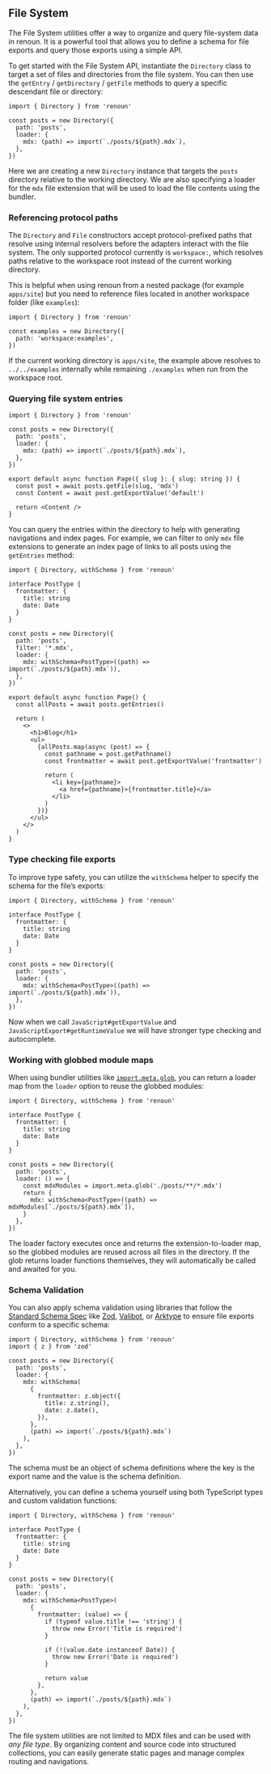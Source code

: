 ## File System

The File System utilities offer a way to organize and query file-system data in renoun. It is a powerful tool that allows you to define a schema for file exports and query those exports using a simple API.

To get started with the File System API, instantiate the `Directory` class to target a set of files and directories from the file system. You can then use the `getEntry` / `getDirectory` / `getFile` methods to query a specific descendant file or directory:

```tsx
import { Directory } from 'renoun'

const posts = new Directory({
  path: 'posts',
  loader: {
    mdx: (path) => import(`./posts/${path}.mdx`),
  },
})
```

Here we are creating a new `Directory` instance that targets the `posts` directory relative to the working directory. We are also specifying a loader for the `mdx` file extension that will be used to load the file contents using the bundler.

### Referencing protocol paths

The `Directory` and `File` constructors accept protocol-prefixed paths that resolve using internal resolvers before the adapters interact with the file system. The only supported protocol currently is `workspace:`, which resolves paths relative to the workspace root instead of the current working directory.

This is helpful when using renoun from a nested package (for example `apps/site`) but you need to reference files located in another workspace folder (like `examples`):

```tsx
import { Directory } from 'renoun'

const examples = new Directory({
  path: 'workspace:examples',
})
```

If the current working directory is `apps/site`, the example above resolves to `../../examples` internally while remaining `./examples` when run from the workspace root.

### Querying file system entries

```tsx
import { Directory } from 'renoun'

const posts = new Directory({
  path: 'posts',
  loader: {
    mdx: (path) => import(`./posts/${path}.mdx`),
  },
})

export default async function Page({ slug }: { slug: string }) {
  const post = await posts.getFile(slug, 'mdx')
  const Content = await post.getExportValue('default')

  return <Content />
}
```

You can query the entries within the directory to help with generating navigations and index pages. For example, we can filter to only `mdx` file extensions to generate an index page of links to all posts using the `getEntries` method:

```tsx
import { Directory, withSchema } from 'renoun'

interface PostType {
  frontmatter: {
    title: string
    date: Date
  }
}

const posts = new Directory({
  path: 'posts',
  filter: '*.mdx',
  loader: {
    mdx: withSchema<PostType>((path) => import(`./posts/${path}.mdx`)),
  },
})

export default async function Page() {
  const allPosts = await posts.getEntries()

  return (
    <>
      <h1>Blog</h1>
      <ul>
        {allPosts.map(async (post) => {
          const pathname = post.getPathname()
          const frontmatter = await post.getExportValue('frontmatter')

          return (
            <li key={pathname}>
              <a href={pathname}>{frontmatter.title}</a>
            </li>
          )
        })}
      </ul>
    </>
  )
}
```

### Type checking file exports

To improve type safety, you can utilize the `withSchema` helper to specify the schema for the file’s exports:

```tsx
import { Directory, withSchema } from 'renoun'

interface PostType {
  frontmatter: {
    title: string
    date: Date
  }
}

const posts = new Directory({
  path: 'posts',
  loader: {
    mdx: withSchema<PostType>((path) => import(`./posts/${path}.mdx`)),
  },
})
```

Now when we call `JavaScript#getExportValue` and `JavaScriptExport#getRuntimeValue` we will have stronger type checking and autocomplete.

### Working with globbed module maps

When using bundler utilities like [`import.meta.glob`](https://vite.dev/guide/features.html#glob-import), you can return a loader map from the `loader` option to reuse the globbed modules:

```tsx
import { Directory, withSchema } from 'renoun'

interface PostType {
  frontmatter: {
    title: string
    date: Date
  }
}

const posts = new Directory({
  path: 'posts',
  loader: () => {
    const mdxModules = import.meta.glob('./posts/**/*.mdx')
    return {
      mdx: withSchema<PostType>((path) => mdxModules[`./posts/${path}.mdx`]),
    }
  },
})
```

The loader factory executes once and returns the extension-to-loader map, so the globbed modules are reused across all files in the directory. If the glob returns loader functions themselves, they will automatically be called and awaited for you.

### Schema Validation

You can also apply schema validation using libraries that follow the [Standard Schema Spec](https://github.com/standard-schema/standard-schema?tab=readme-ov-file#standard-schema-spec) like [Zod](https://zod.dev/), [Valibot](https://valibot.dev/), or [Arktype](https://github.com/arktypeio/arktype) to ensure file exports conform to a specific schema:

```tsx
import { Directory, withSchema } from 'renoun'
import { z } from 'zod'

const posts = new Directory({
  path: 'posts',
  loader: {
    mdx: withSchema(
      {
        frontmatter: z.object({
          title: z.string(),
          date: z.date(),
        }),
      },
      (path) => import(`./posts/${path}.mdx`)
    ),
  },
})
```

<Note>
  The schema must be an object of schema definitions where the key is the export
  name and the value is the schema definition.
</Note>

Alternatively, you can define a schema yourself using both TypeScript types and custom validation functions:

```tsx
import { Directory, withSchema } from 'renoun'

interface PostType {
  frontmatter: {
    title: string
    date: Date
  }
}

const posts = new Directory({
  path: 'posts',
  loader: {
    mdx: withSchema<PostType>(
      {
        frontmatter: (value) => {
          if (typeof value.title !== 'string') {
            throw new Error('Title is required')
          }

          if (!(value.date instanceof Date)) {
            throw new Error('Date is required')
          }

          return value
        },
      },
      (path) => import(`./posts/${path}.mdx`)
    ),
  },
})
```

The file system utilities are not limited to MDX files and can be used with _any file type_. By organizing content and source code into structured collections, you can easily generate static pages and manage complex routing and navigations.
